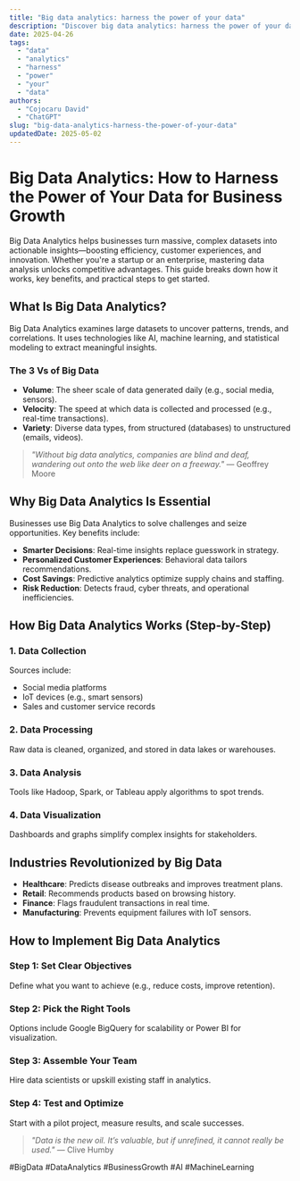 ```yaml
---
title: "Big data analytics: harness the power of your data"
description: "Discover big data analytics: harness the power of your data with this in-depth guide, providing actionable insights and practical tips to boost your knowledge and results."
date: 2025-04-26
tags:
  - "data"
  - "analytics"
  - "harness"
  - "power"
  - "your"
  - "data"
authors:
  - "Cojocaru David"
  - "ChatGPT"
slug: "big-data-analytics-harness-the-power-of-your-data"
updatedDate: 2025-05-02
---
```


# Big Data Analytics: How to Harness the Power of Your Data for Business Growth  

Big Data Analytics helps businesses turn massive, complex datasets into actionable insights—boosting efficiency, customer experiences, and innovation. Whether you're a startup or an enterprise, mastering data analysis unlocks competitive advantages. This guide breaks down how it works, key benefits, and practical steps to get started.  

## What Is Big Data Analytics?  

Big Data Analytics examines large datasets to uncover patterns, trends, and correlations. It uses technologies like AI, machine learning, and statistical modeling to extract meaningful insights.  

### The 3 Vs of Big Data  
- **Volume**: The sheer scale of data generated daily (e.g., social media, sensors).  
- **Velocity**: The speed at which data is collected and processed (e.g., real-time transactions).  
- **Variety**: Diverse data types, from structured (databases) to unstructured (emails, videos).  

> *"Without big data analytics, companies are blind and deaf, wandering out onto the web like deer on a freeway."* — Geoffrey Moore  

## Why Big Data Analytics Is Essential  

Businesses use Big Data Analytics to solve challenges and seize opportunities. Key benefits include:  

- **Smarter Decisions**: Real-time insights replace guesswork in strategy.  
- **Personalized Customer Experiences**: Behavioral data tailors recommendations.  
- **Cost Savings**: Predictive analytics optimize supply chains and staffing.  
- **Risk Reduction**: Detects fraud, cyber threats, and operational inefficiencies.  

## How Big Data Analytics Works (Step-by-Step)  

### 1. Data Collection  
Sources include:  
- Social media platforms  
- IoT devices (e.g., smart sensors)  
- Sales and customer service records  

### 2. Data Processing  
Raw data is cleaned, organized, and stored in data lakes or warehouses.  

### 3. Data Analysis  
Tools like Hadoop, Spark, or Tableau apply algorithms to spot trends.  

### 4. Data Visualization  
Dashboards and graphs simplify complex insights for stakeholders.  

## Industries Revolutionized by Big Data  

- **Healthcare**: Predicts disease outbreaks and improves treatment plans.  
- **Retail**: Recommends products based on browsing history.  
- **Finance**: Flags fraudulent transactions in real time.  
- **Manufacturing**: Prevents equipment failures with IoT sensors.  

## How to Implement Big Data Analytics  

### Step 1: Set Clear Objectives  
Define what you want to achieve (e.g., reduce costs, improve retention).  

### Step 2: Pick the Right Tools  
Options include Google BigQuery for scalability or Power BI for visualization.  

### Step 3: Assemble Your Team  
Hire data scientists or upskill existing staff in analytics.  

### Step 4: Test and Optimize  
Start with a pilot project, measure results, and scale successes.  

> *"Data is the new oil. It’s valuable, but if unrefined, it cannot really be used."* — Clive Humby  

#BigData #DataAnalytics #BusinessGrowth #AI #MachineLearning